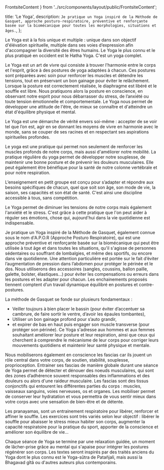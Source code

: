   FrontsiteContent
} from '../src/components/layout/public/FrontsiteContent';

  title: 'Le Yoga',
  description: `Je pratique un Yoga inspiré de la Méthode de Gasquet, approche posturo-respiratoire, préventive et renforçante basée sur la biomécanique pour toutes les morphologies, situations et âges.`,
};

Le Yoga est à la fois unique et multiple : unique dans son objectif d'élévation spirituelle, multiple dans ses voies d’expression afin d'accompagner la diversité des êtres humains. Le Yoga le plus connu et le plus pratiqué en occident est le Hatha Yoga. C'est un yoga complet.

Le Yoga est un art de vivre qui consiste à trouver l'harmonie entre le corps et l'esprit, grâce à des postures de yoga adaptées à chacun. Ces postures sont préparées avec soin pour renforcer les muscles et détendre les tensions, tout en préservant un bon gainage pour éviter le relâchement. Lorsque la posture est correctement réalisée, le diaphragme est libéré et le souffle est libre. Nous pratiquons alors la posture en conscience, en observant notre esprit pour nous débarrasser du stress, de l’anxiété ou toute tension émotionnelle et comportementale. Le Yoga nous permet de développer une attitude de l'être, de mieux se connaître et d'atteindre un état d'équilibre physique et mental.

Le Yoga est une démarche de vérité envers soi-même : accepter de se voir tel que l’on est, agir en se donnant les moyens de vivre en harmonie avec le monde, sans se couper de ses racines et en respectant ses aspirations spirituelles profondes.

Le yoga est une pratique qui permet non seulement de renforcer les muscles profonds de notre corps, mais aussi d'améliorer notre mobilité. La pratique régulière du yoga permet de développer notre souplesse, de maintenir une bonne posture et de prévenir les douleurs musculaires. Elle peut également être bénéfique pour la santé de notre colonne vertébrale et pour notre respiration.

L’enseignement en petit groupe est conçu pour s’adapter et répondre aux besoins spécifiques de chacun, quel que soit son âge, son mode de vie, la saison, ses capacités et son état de santé. C'est ainsi une discipline accessible à tous, sans compétition.

<YogaQuote author="Sthira-sukham asanam" quote="Être fermement établi dans un espace heureux" source="Yoga sutra 46/II" />

Le Yoga permet de diminuer les tensions de notre corps mais également l'anxiété et le stress. C'est grâce à cette
pratique que l'on peut aider à réguler ses émotions, chose qui, aujourd'hui dans la vie quotidienne est indispensable.

Je pratique un Yoga inspiré de la Méthode de Gasquet, également connue sous le nom d'A.P.O.R (Approche Posturo Respiratoire), qui est une approche préventive et renforçante basée sur la biomécanique qui peut être utilisée à tout âge et dans toutes les situations, qu'il s'agisse de personnes sédentaires ou souffrant de lombalgies, et même des sportifs, ou encore dans vie quotidienne.
Une attention particulière est portée sur le fait d’éviter l’augmentation de pression dans l’abdomen pour protéger le périnée et le dos. Nous utiliserons des accessoires (sangles, coussins, ballon paille, galette, bolster, élastiques…) pour éviter les compensations ou erreurs dans les postures et les adapter pour chacun. Les enchainements proposés tiennent comptent d’un travail dynamique équilibré en postures et contre-postures.

La méthode de Gasquet se fonde sur plusieurs fondamentaux :
- Veiller toujours à bien placer le bassin (pour éviter d’accentuer sa cambrure, de faire sortir le ventre, d’avoir les épaules tombantes),
- Utiliser un bon gainage profond pour s’auto grandir,
- et expirer de bas en haut puis engager son muscle transverse (pour protéger son périnée).
Ce Yoga s'adresse aux hommes et aux femmes souhaitant améliorer leur posture et leur respiration, ainsi que ceux qui cherchent à comprendre le mécanisme de leur corps pour corriger leurs mouvements quotidiens et maintenir leur santé physique et mentale.

Nous mobiliserons également en conscience les fascias car ils jouent un rôle central dans votre corps, de soutien, stabilité, souplesse, proprioception. Entrainer ses fascias de manière globale durant une séance de Yoga permet de détecter et dénouer des noeuds musculaires, qui sont des zones d’adhérence souvent responsables des inflammations et des douleurs ou alors d'une raideur musculaire. Les fascias sont des tissus conjonctifs qui entourent les différentes parties du corps : muscles, vaisseaux sanguins, voies nerveuses, os et organes. Les mobiliser permet de conserver leur hydratation et vous permettra de vous sentir mieux dans votre corps avec une sensation de bien-être et de détente.

Les pranayamas, sont un entrainement respiratoire pour libérer, renforcer et affiner le souffle. Les exercices sont très variés selon leur objectif : libérer le souffle pour abaisser le stress mieux habiter son corps, augmenter la capacité respiratoire pour la pratique du sport, apporter de la conscience et améliorer son équilibre de vie...

Chaque séance de Yoga se termine par une relaxation guidée, un moment de lâcher-prise grâce au mental qui s'apaise pour intégrer les postures régénérer son corps. Les textes seront inspirés par des traités anciens du Yoga dont le plus connu est le Yoga-sûtra de Patañjali, mais aussi la Bhagavad gîtâ ou d'autres auteurs plus contemporains.


<YogaImage src="/images/meditation-riviere.jpg" alt="Yoga au bord de la rivière" />

